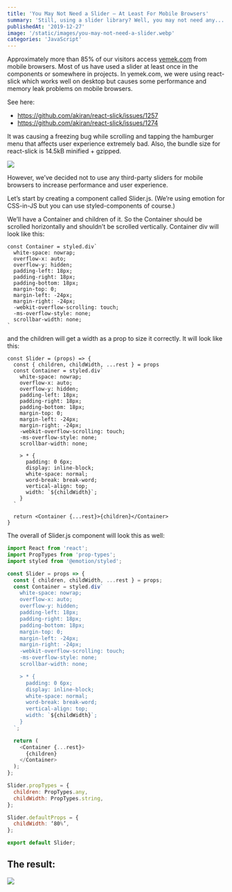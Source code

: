 ```yaml
---
title: 'You May Not Need a Slider — At Least For Mobile Browsers'
summary: 'Still, using a slider library? Well, you may not need any...'
publishedAt: '2019-12-27'
image: '/static/images/you-may-not-need-a-slider.webp'
categories: 'JavaScript'
---
```


Approximately more than 85% of our visitors access [yemek.com](https://yemek.com) from mobile browsers.
Most of us have used a slider at least once in the components or somewhere in projects. In yemek.com, we were using react-slick which works well on desktop but causes some performance and memory leak problems on mobile browsers.

See here:

- https://github.com/akiran/react-slick/issues/1257
- https://github.com/akiran/react-slick/issues/1274

It was causing a freezing bug while scrolling and tapping the hamburger menu that affects user experience extremely bad. Also, the bundle size for react-slick is 14.5kB minified + gzipped.

<img src="https://miro.medium.com/max/3160/1*2TqyxvHKrM_-8sGAuV2aZg.png" />

However, we’ve decided not to use any third-party sliders for mobile browsers to increase performance and user experience.

Let’s start by creating a component called Slider.js. (We’re using emotion for CSS-in-JS but you can use styled-components of course.)

We’ll have a Container and children of it. So the Container should be scrolled horizontally and shouldn’t be scrolled vertically.
Container div will look like this:

```jsx:Container
const Container = styled.div`
  white-space: nowrap;
  overflow-x: auto;
  overflow-y: hidden;
  padding-left: 18px;
  padding-right: 18px;
  padding-bottom: 18px;
  margin-top: 0;
  margin-left: -24px;
  margin-right: -24px;
  -webkit-overflow-scrolling: touch;
  -ms-overflow-style: none;
  scrollbar-width: none;
`
```

and the children will get a width as a prop to size it correctly. It will look like this:

```jsx:Slider
const Slider = (props) => {
  const { children, childWidth, ...rest } = props
  const Container = styled.div`
    white-space: nowrap;
    overflow-x: auto;
    overflow-y: hidden;
    padding-left: 18px;
    padding-right: 18px;
    padding-bottom: 18px;
    margin-top: 0;
    margin-left: -24px;
    margin-right: -24px;
    -webkit-overflow-scrolling: touch;
    -ms-overflow-style: none;
    scrollbar-width: none;

    > * {
      padding: 0 6px;
      display: inline-block;
      white-space: normal;
      word-break: break-word;
      vertical-align: top;
      width: `${childWidth}`;
    }
  `

  return <Container {...rest}>{children}</Container>
}
```

The overall of Slider.js component will look this as well:

```jsx:Slider.js
import React from 'react';
import PropTypes from 'prop-types';
import styled from '@emotion/styled';

const Slider = props => {
  const { children, childWidth, ...rest } = props;
  const Container = styled.div`
    white-space: nowrap;
    overflow-x: auto;
    overflow-y: hidden;
    padding-left: 18px;
    padding-right: 18px;
    padding-bottom: 18px;
    margin-top: 0;
    margin-left: -24px;
    margin-right: -24px;
    -webkit-overflow-scrolling: touch;
    -ms-overflow-style: none;
    scrollbar-width: none;

    > * {
      padding: 0 6px;
      display: inline-block;
      white-space: normal;
      word-break: break-word;
      vertical-align: top;
      width: `${childWidth}`;
    }
  `;

  return (
    <Container {...rest}>
      {children}
    </Container>
  );
};

Slider.propTypes = {
  children: PropTypes.any,
  childWidth: PropTypes.string,
};

Slider.defaultProps = {
  childWidth: ‘80%’,
};

export default Slider;
```

## The result:

<img src="https://miro.medium.com/max/752/1*yWoj1Rzrcrkfm1pe1PHuhA.gif" />
